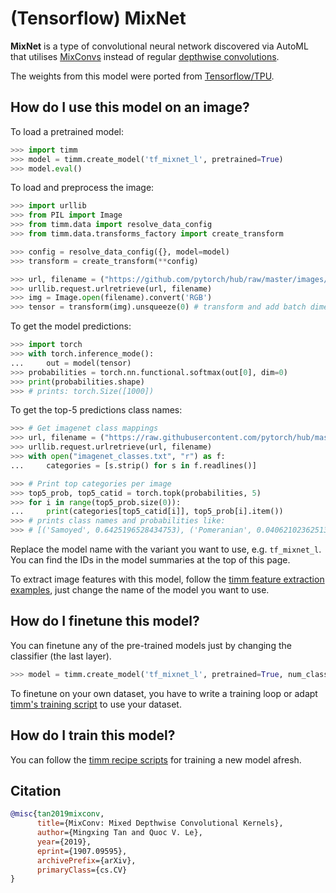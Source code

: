 # (Tensorflow) MixNet

**MixNet** is a type of convolutional neural network discovered via AutoML that utilises [MixConvs](https://paperswithcode.com/method/mixconv) instead of regular [depthwise convolutions](https://paperswithcode.com/method/depthwise-convolution).

The weights from this model were ported from [Tensorflow/TPU](https://github.com/tensorflow/tpu).

## How do I use this model on an image?

To load a pretrained model:

```py
>>> import timm
>>> model = timm.create_model('tf_mixnet_l', pretrained=True)
>>> model.eval()
```

To load and preprocess the image:

```py 
>>> import urllib
>>> from PIL import Image
>>> from timm.data import resolve_data_config
>>> from timm.data.transforms_factory import create_transform

>>> config = resolve_data_config({}, model=model)
>>> transform = create_transform(**config)

>>> url, filename = ("https://github.com/pytorch/hub/raw/master/images/dog.jpg", "dog.jpg")
>>> urllib.request.urlretrieve(url, filename)
>>> img = Image.open(filename).convert('RGB')
>>> tensor = transform(img).unsqueeze(0) # transform and add batch dimension
```

To get the model predictions:

```py
>>> import torch
>>> with torch.inference_mode():
...     out = model(tensor)
>>> probabilities = torch.nn.functional.softmax(out[0], dim=0)
>>> print(probabilities.shape)
>>> # prints: torch.Size([1000])
```

To get the top-5 predictions class names:

```py
>>> # Get imagenet class mappings
>>> url, filename = ("https://raw.githubusercontent.com/pytorch/hub/master/imagenet_classes.txt", "imagenet_classes.txt")
>>> urllib.request.urlretrieve(url, filename) 
>>> with open("imagenet_classes.txt", "r") as f:
...     categories = [s.strip() for s in f.readlines()]

>>> # Print top categories per image
>>> top5_prob, top5_catid = torch.topk(probabilities, 5)
>>> for i in range(top5_prob.size(0)):
...     print(categories[top5_catid[i]], top5_prob[i].item())
>>> # prints class names and probabilities like:
>>> # [('Samoyed', 0.6425196528434753), ('Pomeranian', 0.04062102362513542), ('keeshond', 0.03186424449086189), ('white wolf', 0.01739676296710968), ('Eskimo dog', 0.011717947199940681)]
```

Replace the model name with the variant you want to use, e.g. `tf_mixnet_l`. You can find the IDs in the model summaries at the top of this page.

To extract image features with this model, follow the [timm feature extraction examples](../feature_extraction), just change the name of the model you want to use.

## How do I finetune this model?

You can finetune any of the pre-trained models just by changing the classifier (the last layer).

```py
>>> model = timm.create_model('tf_mixnet_l', pretrained=True, num_classes=NUM_FINETUNE_CLASSES)
```
To finetune on your own dataset, you have to write a training loop or adapt [timm's training
script](https://github.com/rwightman/pytorch-image-models/blob/master/train.py) to use your dataset.

## How do I train this model?

You can follow the [timm recipe scripts](../training_script) for training a new model afresh.

## Citation

```BibTeX
@misc{tan2019mixconv,
      title={MixConv: Mixed Depthwise Convolutional Kernels}, 
      author={Mingxing Tan and Quoc V. Le},
      year={2019},
      eprint={1907.09595},
      archivePrefix={arXiv},
      primaryClass={cs.CV}
}
```

<!--
Type: model-index
Collections:
- Name: TF MixNet
  Paper:
    Title: 'MixConv: Mixed Depthwise Convolutional Kernels'
    URL: https://paperswithcode.com/paper/mixnet-mixed-depthwise-convolutional-kernels
Models:
- Name: tf_mixnet_l
  In Collection: TF MixNet
  Metadata:
    FLOPs: 688674516
    Parameters: 7330000
    File Size: 29620756
    Architecture:
    - Batch Normalization
    - Dense Connections
    - Dropout
    - Global Average Pooling
    - Grouped Convolution
    - MixConv
    - Squeeze-and-Excitation Block
    - Swish
    Tasks:
    - Image Classification
    Training Techniques:
    - MNAS
    Training Data:
    - ImageNet
    ID: tf_mixnet_l
    Crop Pct: '0.875'
    Image Size: '224'
    Interpolation: bicubic
  Code: https://github.com/rwightman/pytorch-image-models/blob/9a25fdf3ad0414b4d66da443fe60ae0aa14edc84/timm/models/efficientnet.py#L1720
  Weights: https://github.com/rwightman/pytorch-image-models/releases/download/v0.1-weights/tf_mixnet_l-6c92e0c8.pth
  Results:
  - Task: Image Classification
    Dataset: ImageNet
    Metrics:
      Top 1 Accuracy: 78.78%
      Top 5 Accuracy: 94.0%
- Name: tf_mixnet_m
  In Collection: TF MixNet
  Metadata:
    FLOPs: 416633502
    Parameters: 5010000
    File Size: 20310871
    Architecture:
    - Batch Normalization
    - Dense Connections
    - Dropout
    - Global Average Pooling
    - Grouped Convolution
    - MixConv
    - Squeeze-and-Excitation Block
    - Swish
    Tasks:
    - Image Classification
    Training Techniques:
    - MNAS
    Training Data:
    - ImageNet
    ID: tf_mixnet_m
    Crop Pct: '0.875'
    Image Size: '224'
    Interpolation: bicubic
  Code: https://github.com/rwightman/pytorch-image-models/blob/9a25fdf3ad0414b4d66da443fe60ae0aa14edc84/timm/models/efficientnet.py#L1709
  Weights: https://github.com/rwightman/pytorch-image-models/releases/download/v0.1-weights/tf_mixnet_m-0f4d8805.pth
  Results:
  - Task: Image Classification
    Dataset: ImageNet
    Metrics:
      Top 1 Accuracy: 76.96%
      Top 5 Accuracy: 93.16%
- Name: tf_mixnet_s
  In Collection: TF MixNet
  Metadata:
    FLOPs: 302587678
    Parameters: 4130000
    File Size: 16738218
    Architecture:
    - Batch Normalization
    - Dense Connections
    - Dropout
    - Global Average Pooling
    - Grouped Convolution
    - MixConv
    - Squeeze-and-Excitation Block
    - Swish
    Tasks:
    - Image Classification
    Training Techniques:
    - MNAS
    Training Data:
    - ImageNet
    ID: tf_mixnet_s
    Crop Pct: '0.875'
    Image Size: '224'
    Interpolation: bicubic
  Code: https://github.com/rwightman/pytorch-image-models/blob/9a25fdf3ad0414b4d66da443fe60ae0aa14edc84/timm/models/efficientnet.py#L1698
  Weights: https://github.com/rwightman/pytorch-image-models/releases/download/v0.1-weights/tf_mixnet_s-89d3354b.pth
  Results:
  - Task: Image Classification
    Dataset: ImageNet
    Metrics:
      Top 1 Accuracy: 75.68%
      Top 5 Accuracy: 92.64%
-->